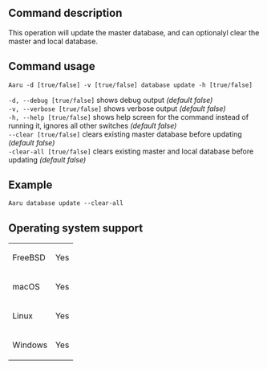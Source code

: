 ==Command description==
This operation will update the master database, and can optionalyl clear the master and local database.

==Command usage==
<code>Aaru -d [true/false] -v [true/false] database update -h [true/false]</code> 

<code>-d, --debug [true/false]</code> shows debug output ''(default false)''<br />
<code>-v, --verbose [true/false]</code> shows verbose output ''(default false)''<br />
<code>-h, --help [true/false]</code> shows help screen for the command instead of running it, ignores all other switches ''(default false)''<br />
<code>--clear [true/false]</code> clears existing master database before updating ''(default false)''<br />
<code>-clear-all [true/false]</code> clears existing master and local database before updating ''(default false)''<br />

==Example==
<code>Aaru database update --clear-all</code>

==Operating system support==
{|
| FreeBSD
| Yes
|-
| macOS
| Yes
|-
| Linux
| Yes
|-
| Windows
| Yes
|}
